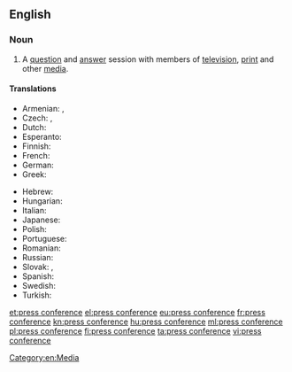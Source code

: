 ==English==

===Noun===
{{en-noun}}

# A [[question]] and [[answer]] session with members of [[television]], [[print]] and other [[media]].

====Translations====
{{trans-top|question and answer session with members of television, print and other media}}
* Armenian: {{t|hy|մամլո ասուլիս|tr=mamlo asulis}}, {{t|hy|ճեպազրույց|sc=Armn}} {{qualifier|short}}
* Czech: {{t|cs|tisková konference|f}}, {{t|cs|tiskovka|f}}
* Dutch: {{t+|nl|persconferentie|f}}
* Esperanto: {{t|eo|gazetara konferenco}}
* Finnish: {{t+|fi|lehdistötilaisuus}}
* French: {{t+|fr|conférence de presse|f}}
* German: {{t+|de|Pressekonferenz|f}}
* Greek: {{t+|el|συνέντευξη τύπου|f|tr=synéntefxi týpou}}
{{trans-mid}}
* Hebrew: {{t|he|מסיבת עיתונאים|f|tr=m'sibát-itona'ím|sc=Hebr}}
* Hungarian: {{t+|hu|sajtótájékoztató}}
* Italian: {{t|it|conferenza stampa|f}}
* Japanese: {{t|ja|記者会見|tr=kisha kaiken|sc=Jpan}}
* Polish: {{t+|pl|konferencja prasowa|f}}
* Portuguese: {{t+|pt|coletiva|f}}
* Romanian: {{t+|ro|conferință de presă|f}}
* Russian: {{t+|ru|пресс-конференция|f|tr=press-konferéncija}}
* Slovak: {{t|sk|tlačová konferencia|f}}, {{t|sk|tlačovka|f}}
* Spanish: {{t+|es|rueda de prensa|f}}
* Swedish: {{t+|sv|presskonferens|c}}
* Turkish: {{t|tr|basın konferansı}}
{{trans-bottom}}
[[Category:en:Media]]

[[et:press conference]]
[[el:press conference]]
[[eu:press conference]]
[[fr:press conference]]
[[kn:press conference]]
[[hu:press conference]]
[[ml:press conference]]
[[pl:press conference]]
[[fi:press conference]]
[[ta:press conference]]
[[vi:press conference]]